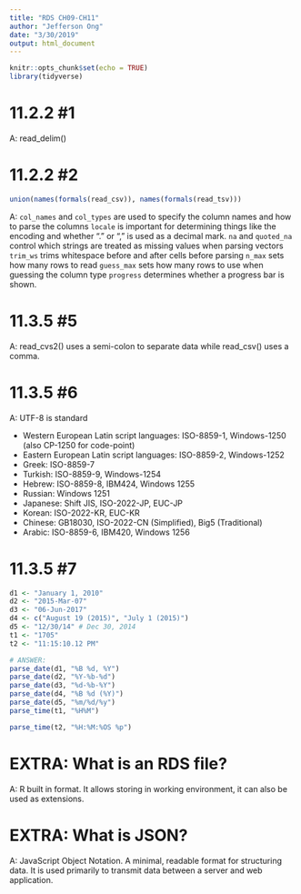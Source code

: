 ```yaml
---
title: "RDS CH09-CH11"
author: "Jefferson Ong"
date: "3/30/2019"
output: html_document
---
```


```r
knitr::opts_chunk$set(echo = TRUE)
library(tidyverse)
```



# 11.2.2 #1

A: read_delim()



# 11.2.2 #2

```r
union(names(formals(read_csv)), names(formals(read_tsv)))
```
A: 
  `col_names` and `col_types` are used to specify the column names and how to parse the columns
  `locale` is important for determining things like the encoding and whether "." or "," is used as a decimal mark.
   `na` and `quoted_na` control which strings are treated as missing values when parsing vectors
   `trim_ws` trims whitespace before and after cells before parsing
   `n_max` sets how many rows to read
   `guess_max` sets how many rows to use when guessing the column type
   `progress` determines whether a progress bar is shown.
   
   
   
   

# 11.3.5 #5

A: read_cvs2() uses a semi-colon to separate data while read_csv() uses a comma.



# 11.3.5 #6


A: UTF-8 is standard
    
-   Western European Latin script languages: ISO-8859-1, Windows-1250 (also CP-1250 for code-point)
-   Eastern European Latin script languages: ISO-8859-2, Windows-1252
-   Greek: ISO-8859-7
-   Turkish: ISO-8859-9, Windows-1254
-   Hebrew: ISO-8859-8, IBM424, Windows 1255
-   Russian: Windows 1251
-   Japanese: Shift JIS, ISO-2022-JP, EUC-JP
-   Korean: ISO-2022-KR, EUC-KR
-   Chinese: GB18030, ISO-2022-CN (Simplified), Big5 (Traditional)
-   Arabic: ISO-8859-6, IBM420, Windows 1256


# 11.3.5 #7

```r
d1 <- "January 1, 2010"
d2 <- "2015-Mar-07"
d3 <- "06-Jun-2017"
d4 <- c("August 19 (2015)", "July 1 (2015)")
d5 <- "12/30/14" # Dec 30, 2014
t1 <- "1705"
t2 <- "11:15:10.12 PM"

# ANSWER: 
parse_date(d1, "%B %d, %Y")
parse_date(d2, "%Y-%b-%d")
parse_date(d3, "%d-%b-%Y")
parse_date(d4, "%B %d (%Y)")
parse_date(d5, "%m/%d/%y")
parse_time(t1, "%H%M")
```

```r
parse_time(t2, "%H:%M:%OS %p")
```



# EXTRA: What is an RDS file?

A: R built in format. It allows storing in working environment, it can also be used as extensions.

# EXTRA: What is JSON?


A: JavaScript Object Notation. A minimal, readable format for structuring data. It is used primarily to transmit data between a server and web application. 